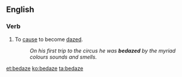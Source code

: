 ==English==

===Verb===
{{en-verb|bedazes|bedazing|bedazed|bedazed}}

# To [[cause]] to become [[daze]]d.
#:''On his first trip to the circus he was '''bedazed''' by the myriad colours sounds and smells.''

[[et:bedaze]]
[[ko:bedaze]]
[[ta:bedaze]]